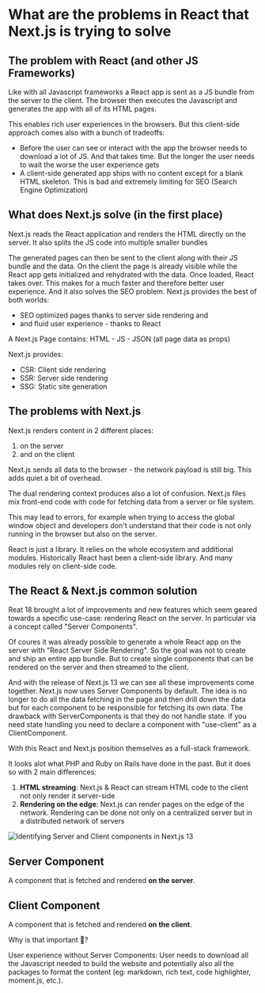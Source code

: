 # What are the problems in React that Next.js is trying to solve

## The problem with React (and other JS Frameworks)

Like with all Javascript frameworks a React app is sent as a JS bundle from the server to the client. The browser then executes the Javascript and generates the app with all of its HTML pages.

This enables rich user experiences in the browsers. But this client-side approach comes also with a bunch of tradeoffs:

- Before the user can see or interact with the app the browser needs to download a lot of JS. And that takes time. But the longer the user needs to wait the worse the user experience gets
- A client-side generated app ships with no content except for a blank HTML skeleton. This is bad and extremely limiting for SEO (Search Engine Optimization)

## What does Next.js solve (in the first place)

Next.js reads the React application and renders the HTML directly on the server.
It also splits the JS code into multiple smaller bundles

The generated pages can then be sent to the client along with their JS bundle and the data. On the client the page is already visible while the React app gets initialized and rehydrated with the data. Once loaded, React takes over.
This makes for a much faster and therefore better user experience. And it also solves the SEO problem.
Next.js provides the best of both worlds:

- SEO optimized pages thanks to server side rendering and
- and fluid user experience - thanks to React

A Next.js Page contains: HTML - JS - JSON (all page data as props)

Next.js provides:

- CSR: Client side rendering
- SSR: Server side rendering
- SSG: Static site generation

## The problems with Next.js

Next.js renders content in 2 different places:

1. on the server
2. and on the client

Next.js sends all data to the browser - the network payload is still big. This adds quiet a bit of overhead.

The dual rendering context produces also a lot of confusion. Next.js files mix front-end code with code for fetching data from a server or file system.

This may lead to errors, for example when trying to access the global window object and developers don't understand that their code is not only running in the browser but also on the server.

React is just a library. It relies on the whole ecosystem and additional modules. Historically React hast been a client-side library. And many modules rely on client-side code.

## The React & Next.js common solution

Reat 18 brought a lot of improvements and new features which seem geared towards a specific use-case: rendering React on the server. In particular via a concept called "Server Components".

Of coures it was already possible to generate a whole React app on the server with "React Server Side Rendering". So the goal was not to create and ship an entire app bundle. But to create single components that can be rendered on the server and then streamed to the client.

And with the release of Next.js 13 we can see all these improvements come together. Next.js now uses Server Components by default.
The idea is no longer to do all the data fetching in the page and then drill down the data but for each component to be responsible for fetching its own data.
The drawback with ServerComponents is that they do not handle state. If you need state handling you need to declare a component with "use-client" as a ClientComponent.

With this React and Next.js position themselves as a full-stack framework.

It looks alot what PHP and Ruby on Rails have done in the past. But it does so with 2 main differences:

1. **HTML streaming**: Next.js & React can stream HTML code to the client not only render it server-side
2. **Rendering on the edge**: Next.js can render pages on the edge of the network. Rendering can be done not only on a centralized server but in a distributed network of servers

![Identifying Server and Client components in Next.js 13](/server-client-components.png 'San Juan Mountains')

## Server Component

A component that is fetched and rendered **on the server**.

## Client Component

A component that is fetched and rendered **on the client**.

Why is that important 🤔?

User experience without Server Components:
User needs to download all the Javascript needed to build the website and potentially also all the packages to format the content (eg: markdown, rich text, code highlighter, moment.js, etc.).
